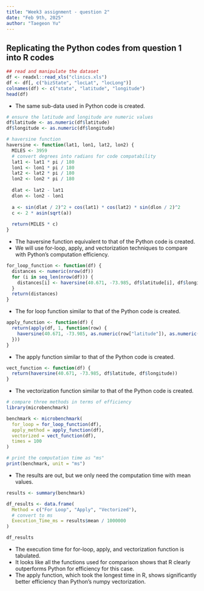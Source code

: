 ```yaml
---
title: "Week3 assignment - question 2"
date: "Feb 9th, 2025"
author: "Taegeon Yu"
---
```


## Replicating the Python codes from question 1 into R codes

```r
## read and manipulate the dataset
df <- readxl::read_xls("clinics.xls")
df <- df[, c("bizState", "locLat", "locLong")]
colnames(df) <- c("state", "latitude", "longitude")
head(df)
```

* The same sub-data used in Python code is created.

```r
# ensure the latitude and longitude are numeric values
df$latitude <- as.numeric(df$latitude)
df$longitude <- as.numeric(df$longitude)
```

```r
# haversine function
haversine <- function(lat1, lon1, lat2, lon2) {
  MILES <- 3959  
  # convert degrees into radians for code compatability
  lat1 <- lat1 * pi / 180
  lon1 <- lon1 * pi / 180
  lat2 <- lat2 * pi / 180
  lon2 <- lon2 * pi / 180
  
  dlat <- lat2 - lat1
  dlon <- lon2 - lon1
  
  a <- sin(dlat / 2)^2 + cos(lat1) * cos(lat2) * sin(dlon / 2)^2
  c <- 2 * asin(sqrt(a))
  
  return(MILES * c)
}
```
* The haversine function equivalent to that of the Python code is created.
* We will use for-loop, apply, and vectorization techniques to compare with Python's computation efficiency.

```r
for_loop_function <- function(df) {
  distances <- numeric(nrow(df))
  for (i in seq_len(nrow(df))) {
    distances[i] <- haversine(40.671, -73.985, df$latitude[i], df$longitude[i])
  }
  return(distances)
}
```

* The for loop function similar to that of the Python code is created.

```r
apply_function <- function(df) {
  return(apply(df, 1, function(row) {
    haversine(40.671, -73.985, as.numeric(row["latitude"]), as.numeric(row["longitude"]))
  }))
}
```

* The apply function similar to that of the Python code is created.

```r
vect_function <- function(df) {
  return(haversine(40.671, -73.985, df$latitude, df$longitude))
}
```

* The vectorization function similar to that of the Python code is created.

```r
# compare three methods in terms of efficiency
library(microbenchmark)

benchmark <- microbenchmark(
  for_loop = for_loop_function(df),
  apply_method = apply_function(df),
  vectorized = vect_function(df),
  times = 100
)
```

```r
# print the computation time as "ms"
print(benchmark, unit = "ms")
```
* The results are out, but we only need the computation time with mean values.

```r
results <- summary(benchmark)

df_results <- data.frame(
  Method = c("For Loop", "Apply", "Vectorized"),
  # convert to ms
  Execution_Time_ms = results$mean / 1000000  
)

df_results
```
* The execution time for for-loop, apply, and vectorization function is tabulated.
* It looks like all the functions used for comparison shows that R clearly outperforms Python for efficiency for this case.
* The apply function, which took the longest time in R, shows significantly better efficiency than Python's numpy vectorization.
